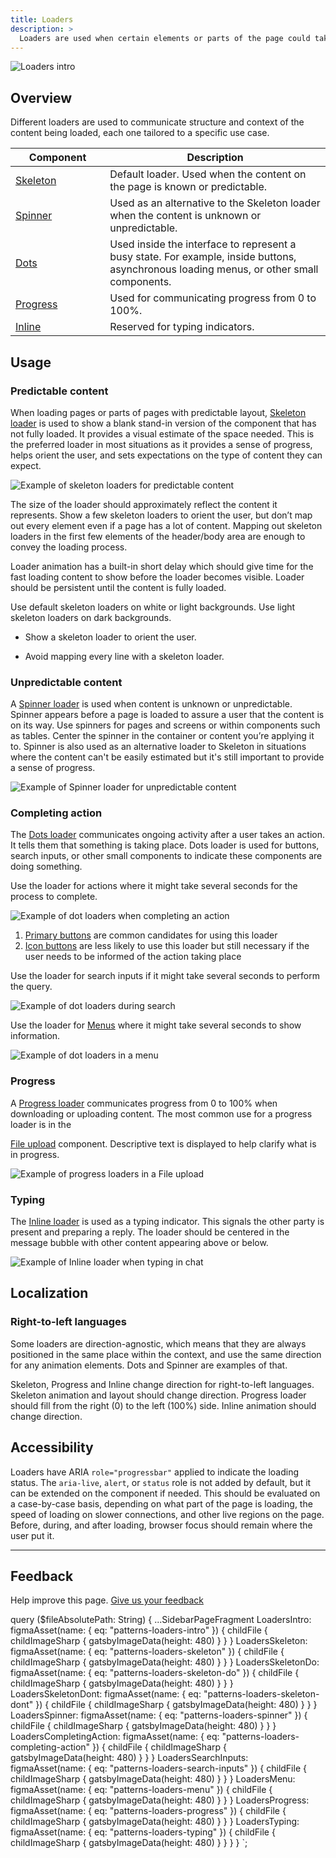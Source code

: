```yaml
---
title: Loaders
description: >
  Loaders are used when certain elements or parts of the page could take longer to display.
---
```


![Loaders intro](figma:patterns-loaders-intro.png)

## Overview

Different loaders are used to communicate structure and context of the content being loaded,
each one tailored to a specific use case.

<table>
  <thead>
    <tr>
      <th width="30%">Component</th>
      <th>Description</th>
    </tr>
  </thead>
  <tbody>
    <tr>
      <td>
        <a href="/components/skeleton">Skeleton</a>
      </td>
      <td>Default loader. Used when the content on the page is known or predictable.</td>
    </tr>
    <tr>
      <td>
        <a href="/components/spinner">Spinner</a>
      </td>
      <td>
        Used as an alternative to the Skeleton loader when the content is unknown or unpredictable.
      </td>
    </tr>
    <tr>
      <td>
        <a href="/components/dots">Dots</a>
      </td>
      <td>
        Used inside the interface to represent a busy state. For example, inside buttons,
        asynchronous loading menus, or other small components.
      </td>
    </tr>
    <tr>
      <td>
        <a href="/components/progress">Progress</a>
      </td>
      <td>Used for communicating progress from 0 to 100%.</td>
    </tr>
    <tr>
      <td>
        <a href="/components/inline">Inline</a>
      </td>
      <td>Reserved for typing indicators.</td>
    </tr>
  </tbody>
</table>

## Usage

### Predictable content

When loading pages or parts of pages with predictable layout, <a href="/components/skeleton">Skeleton loader</a>
is used to show a blank stand-in version of the component that has not fully loaded. It provides a visual estimate of
the space needed. This is the preferred loader in most situations as it provides a sense of progress, helps orient the
user, and sets expectations on the type of content they can expect.

![Example of skeleton loaders for predictable content](figma:patterns-loaders-skeleton-predictable.png)

The size of the loader should approximately reflect the content it represents. Show a few skeleton loaders to orient
the user, but don’t map out every element even if a page has a lot of content. Mapping out skeleton loaders in the
first few elements of the header/body area are enough to convey the loading process.

Loader animation has a built-in short delay which should give time for the fast loading content to show before the
loader becomes visible. Loader should be persistent until the content is fully loaded.

Use default skeleton loaders on white or light backgrounds. Use light skeleton loaders on dark backgrounds.

<BestPractice>
  <Do
    imageIsFreeForm
    imageSource={props.data.LoadersSkeletonDo.childFile.childImageSharp.gatsbyImageData}
    alt="A few skeleton loaders to orient the user"
  >
    <ul>
      <li>Show a skeleton loader to orient the user.</li>
    </ul>
  </Do>
  <Dont
    imageIsFreeForm
    imageSource={props.data.LoadersSkeletonDont.childFile.childImageSharp.gatsbyImageData}
    alt="Too many skeleton loaders"
  >
    <ul>
      <li>Avoid mapping every line with a skeleton loader.</li>
    </ul>
  </Dont>
</BestPractice>

### Unpredictable content

A <a href="/components/spinner">Spinner loader</a> is used when content is unknown or unpredictable. Spinner appears
before a page is loaded to assure a user that the content is on its way. Use spinners for pages and screens or within
components such as tables. Center the spinner in the container or content you’re applying it to. Spinner is also used
as an alternative loader to Skeleton in situations where the content can't be easily estimated but it's still
important to provide a sense of progress.

![Example of Spinner loader for unpredictable content](figma:patterns-loaders-spinner.png)

### Completing action

The <a href="/components/dots">Dots loader</a> communicates ongoing activity after a user takes an action. It tells
them that something is taking place. Dots loader is used for buttons, search inputs, or other small components to
indicate these components are doing something.

Use the loader for actions where it might take several seconds for the process to complete.

![Example of dot loaders when completing an action](figma:patterns-loaders-completing-action.png)

1. <a href="/components/button#type">Primary buttons</a> are common candidates for using this loader
1. <a href="/components/icon-button">Icon buttons</a> are less likely to use this loader but still necessary
   if the user needs to be informed of the action taking place

Use the loader for search inputs if it might take several seconds to perform the query.

![Example of dot loaders during search](figma:patterns-loaders-search-inputs.png)

Use the loader for <a href="/components/menu">Menus</a> where it might take several seconds to show information.

![Example of dot loaders in a menu](figma:patterns-loaders-menu.png)

### Progress

A <a href="/components/progress">Progress loader</a> communicates progress from 0 to 100% when downloading or
uploading content. The most common use for a progress loader is in the

<a href="/components/file-upload">File upload</a> component. Descriptive text is displayed to help clarify
what is in progress.

![Example of progress loaders in a File upload](figma:patterns-loaders-progress.png)

### Typing

The <a href="/components/inline">Inline loader</a> is used as a typing indicator. This signals the other party is
present and preparing a reply. The loader should be centered in the message bubble with other content
appearing above or below.

![Example of Inline loader when typing in chat](figma:patterns-loaders-typing.png)

## Localization

### Right-to-left languages

Some loaders are direction-agnostic, which means that they are always positioned in the same place within the context,
and use the same direction for any animation elements. Dots and Spinner are examples of that.

Skeleton, Progress and Inline change direction for right-to-left languages. Skeleton animation and layout should change
direction. Progress loader should fill from the right (0) to the left (100%) side. Inline animation should change direction.

## Accessibility

Loaders have ARIA `role="progressbar"` applied to indicate the loading status. The `aria-live`, `alert`, or `status` role
is not added by default, but it can be extended on the component if needed. This should be evaluated on a case-by-case
basis, depending on what part of the page is loading, the speed of loading on slower connections, and other live regions
on the page. Before, during, and after loading, browser focus should remain where the user put it.

---

## Feedback

Help improve this page. [Give us your feedback](https://forms.gle/VFD799SvNfs2yiFC7)


  query ($fileAbsolutePath: String) {
    ...SidebarPageFragment
    LoadersIntro: figmaAsset(name: { eq: "patterns-loaders-intro" }) {
      childFile {
        childImageSharp {
          gatsbyImageData(height: 480)
        }
      }
    }
    LoadersSkeleton: figmaAsset(name: { eq: "patterns-loaders-skeleton" }) {
      childFile {
        childImageSharp {
          gatsbyImageData(height: 480)
        }
      }
    }
    LoadersSkeletonDo: figmaAsset(name: { eq: "patterns-loaders-skeleton-do" }) {
      childFile {
        childImageSharp {
          gatsbyImageData(height: 480)
        }
      }
    }
    LoadersSkeletonDont: figmaAsset(name: { eq: "patterns-loaders-skeleton-dont" }) {
      childFile {
        childImageSharp {
          gatsbyImageData(height: 480)
        }
      }
    }
    LoadersSpinner: figmaAsset(name: { eq: "patterns-loaders-spinner" }) {
      childFile {
        childImageSharp {
          gatsbyImageData(height: 480)
        }
      }
    }
    LoadersCompletingAction: figmaAsset(name: { eq: "patterns-loaders-completing-action" }) {
      childFile {
        childImageSharp {
          gatsbyImageData(height: 480)
        }
      }
    }
    LoadersSearchInputs: figmaAsset(name: { eq: "patterns-loaders-search-inputs" }) {
      childFile {
        childImageSharp {
          gatsbyImageData(height: 480)
        }
      }
    }
    LoadersMenu: figmaAsset(name: { eq: "patterns-loaders-menu" }) {
      childFile {
        childImageSharp {
          gatsbyImageData(height: 480)
        }
      }
    }
    LoadersProgress: figmaAsset(name: { eq: "patterns-loaders-progress" }) {
      childFile {
        childImageSharp {
          gatsbyImageData(height: 480)
        }
      }
    }
    LoadersTyping: figmaAsset(name: { eq: "patterns-loaders-typing" }) {
      childFile {
        childImageSharp {
          gatsbyImageData(height: 480)
        }
      }
    }
  }
`;
